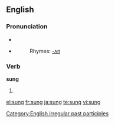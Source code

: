 {{see|súng}}
==English==

===Pronunciation===
*{{IPA|/sʌŋ/}}
*{{SAMPA|/sVN/}}
*:Rhymes: [[Rhymes:English:-ʌŋ|-ʌŋ]]

===Verb===
'''sung'''
# {{past participle of|[[sing]]}}

<!--these belong on the page for "sing"====Translations====
{{top}}
*Dutch: [[gezongen]]
{{mid}}
*German: [[gesungen]]
{{bottom}}-->
[[Category:English irregular past participles]]

[[el:sung]]
[[fr:sung]]
[[ja:sung]]
[[te:sung]]
[[vi:sung]]